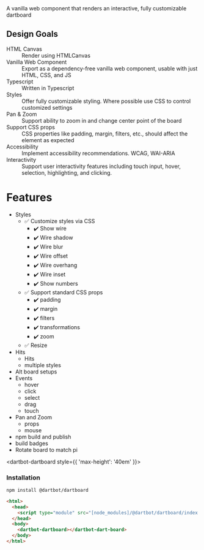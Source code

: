 
<Meta title="Introduction" name="ToC" />

<Title>Introduction</Title>
<Subtitle>A vanilla web component that renders an interactive, fully customizable dartboard</Subtitle>


## Design Goals

<dl>
  <dt>HTML Canvas</dt>
  <dd>Render using HTMLCanvas</dd>
  <dt>Vanilla Web Component</dt>
  <dd>Export as a dependency-free vanilla web component, usable with just HTML, CSS, and JS</dd>
  <dt>Typescript</dt>
  <dd>Written in Typescript</dd>
  <dt>Styles</dt>
  <dd>Offer fully customizable styling. Where possible use CSS to control customized settings</dd>
  <dt>Pan & Zoom</dt>
  <dd>Support ability to zoom in and change center point of the board</dd>
  <dt>Support CSS props</dt>
  <dd>CSS properties like padding, margin, filters, etc., should affect the element as expected</dd>
  <dt>Accessibility</dt>
  <dd>Implement accessibility recommendations. WCAG, WAI-ARIA</dd>
  <dt>Interactivity</dt>
  <dd>Support user interactivity features including touch input, hover, selection, highlighting, and clicking.</dd>
</dl>

# Features
* Styles
  * ✅ Customize styles via CSS
    * ✔️ Show wire
    * ✔️ Wire shadow
    * ✔️ Wire blur
    * ✔️ Wire offset
    * ✔️ Wire overhang
    * ✔️ Wire inset
    * ✔️ Show numbers
  * ✅ Support standard CSS props
    * ✔️ padding
    * ✔️ margin
    * ✔️ filters
    * ✔️ transformations
    * ✔️ zoom
  * ✅ Resize
* Hits
  * Hits
  * multiple styles
* Alt board setups
* Events
  * hover
  * click
  * select
  * drag
  * touch
* Pan and Zoom
  * props
  * mouse
* npm build and publish
* build badges
* Rotate board to match pi

<dartbot-dartboard style={{ 'max-height': '40em' }}></dartbot-dartboard>

### Installation
```bash
npm install @dartbot/dartboard
```
```html
<html>
  <head>
    <script type="module" src="[node_modules]/@dartbot/dartboard/index.js"></script>
  </head>
  <body>
    <dartbot-dartboard></dartbot-dart-board>
  </body>
</html>
```